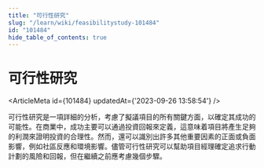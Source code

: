 ```yaml
---
title: "可行性研究"
slug: "/learn/wiki/feasibilitystudy-101484"
id: "101484"
hide_table_of_contents: true
---
```



# 可行性研究

<ArticleMeta id={101484} updatedAt={'2023-09-26 13:58:54'} />
<div className='border-solid border-b border-t-0 my-4 border-[var(--ifm-color-gray-300)]' />

可行性研究是一項詳細的分析，考慮了擬議項目的所有關鍵方面，以確定其成功的可能性。在商業中，成功主要可以通過投資回報來定義，這意味着項目將產生足夠的利潤來證明投資的合理性。然而，還可以識別出許多其他重要因素的正面或負面影響，例如社區反應和環境影響。儘管可行性研究可以幫助項目經理確定追求行動計劃的風險和回報，但在繼續之前應考慮幾個步驟。
